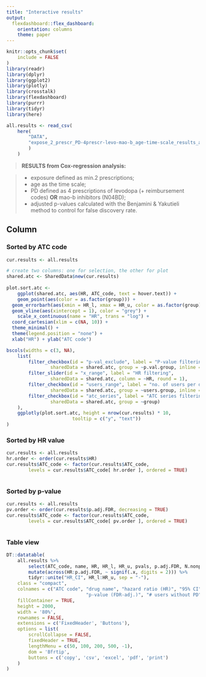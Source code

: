 ```yaml
---
title: "Interactive results"
output: 
  flexdashboard::flex_dashboard:
    orientation: columns
    theme: paper
---
```


```r
knitr::opts_chunk$set(
	include = FALSE
)
library(readr)
library(dplyr)
library(ggplot2)
library(plotly)
library(crosstalk)
library(flexdashboard)
library(purrr)
library(tidyr)
library(here)
```

```r
all.results <- read_csv(
	here(
		"DATA",
		"expose_2_prescr_PD-4prescr-levo-mao-b_age-time-scale_results_atc2level_all.csv"
		)
	)
```

> **RESULTS from Cox-regression analysis:**

> - exposure defined as min.2 prescriptions;
> - age as the time scale;
> - PD defined as 4 prescriptions of levodopa (+ reimbursement codes) **OR** mao-b inhibitors (N04BD);
> - adjusted p-values calculated with the Benjamini & Yakutieli method to control for false discovery rate.


Column {.tabset}
-----------------------------------------------------------------------

### Sorted by ATC code

```r
cur.results <- all.results
```


```r
# create two columns: one for selection, the other for plot
shared.atc <- SharedData$new(cur.results)
 
plot.sort.atc <-
	ggplot(shared.atc, aes(HR, ATC_code, text = hover.text)) +
	geom_point(aes(color = as.factor(group))) +
  geom_errorbarh(aes(xmin = HR_l, xmax = HR_u, color = as.factor(group))) +
  geom_vline(aes(xintercept = 1), color = "grey") +
	scale_x_continuous(name = "HR", trans = "log") +
  coord_cartesian(xlim = c(NA, 10)) +
  theme_minimal() +
  theme(legend.position = "none") +
  xlab("HR") + ylab("ATC code")

bscols(widths = c(3, NA),
	list(
		filter_checkbox(id = "p-val_exclude", label = "P-value filtering",
				sharedData = shared.atc, group = ~p.val.group, inline = TRUE),
		filter_slider(id = "x_range", label = "HR filtering",
				sharedData = shared.atc, column = ~HR, round = 1),
		filter_checkbox(id = "users_range", label = "no. of users per drug",
				sharedData = shared.atc, group = ~users.group, inline = TRUE),
		filter_checkbox(id = "atc_series", label = "ATC series filtering",
				sharedData = shared.atc, group = ~group)
	),
	ggplotly(plot.sort.atc, height = nrow(cur.results) * 10,
						tooltip = c("y", "text"))
)

```

### Sorted by HR value

```r
cur.results <- all.results
hr.order <- order(cur.results$HR)
cur.results$ATC_code <- factor(cur.results$ATC_code,
		levels = cur.results$ATC_code[ hr.order ], ordered = TRUE)
```

```r
```

### Sorted by p-value

```r
cur.results <- all.results
pv.order <- order(cur.results$p.adj.FDR, decreasing = TRUE)
cur.results$ATC_code <- factor(cur.results$ATC_code,
		levels = cur.results$ATC_code[ pv.order ], ordered = TRUE)
```

```r
```


### Table view


```r
DT::datatable(
	all.results %>%
		select(ATC_code, name, HR, HR_l, HR_u, pvals, p.adj.FDR, N.nonpd, N.pd) %>%
		mutate(across(HR:p.adj.FDR, ~ signif(.x, digits = 2))) %>% 
		tidyr::unite("HR_CI", HR_l:HR_u, sep = "-"),
	class = "compact",
	colnames = c("ATC code", "drug name", "hazard ratio (HR)", "95% CI", "p-value",
							 "p-value (FDR-adj.)", "# users without PD", "# users with PD"),
	fillContainer = TRUE,
	height = 2000,
	width = '80%',
	rownames = FALSE,
	extensions = c('FixedHeader', 'Buttons'),
	options = list(
		scrollCollapse = FALSE,
		fixedHeader = TRUE,
		lengthMenu = c(50, 100, 200, 500, -1),
		dom = 'Bfrtip',
		buttons = c('copy', 'csv', 'excel', 'pdf', 'print')
	)
)
```


